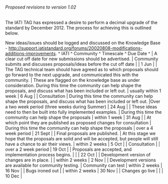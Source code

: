 ====== Proposed revisions to version 1.02 ======

The IATI TAG has expressed a desire to perform a decimal upgrade of the standard by December 2012. The process for achieving this is outlined below.

New ideas/issues should be logged and discussed on the Knowledge Base - [[http://support.iatistandard.org/forums/20020808-modifications-additions-improvements]].
^ IATI ^ Community ^ Timescale ^ Due Date ^
| A clear cut off date for new submissions should be advertised. | Community submits and discusses proposals/ideas before the cut off date |  | 1 Jun |
| The TAG technical team should have agreed as to which proposals should go forward to the next upgrade, and communicated this with the community. | These are flagged on the knowledge base as under consideration. During this time the community can help shape the proposals, and discuss what has been included or left out. | usually within 1 week | 6 Aug |
| Consultation | During this time the community can help shape the proposals, and discuss what has been included or left out. |Over a two week period (three weeks during Summer) | 24 Aug |
| These ideas need to then be built into fully implemented examples. | During this time the community can help shape the proposals | within 1 week | 31 Aug |
| At which point they are published as proposed changes for consultation | During this time the community can help shape the proposals | over a 4 week period | 21 Sept |
| Final proposals are published. | At this stage we hope that the proposals are solid and will be accepted, but people will still have a chance to air their views. | within 2 weeks | 5 Oct |
| Consultation |  | over a 2 week period | 19 Oct |
| Proposals are accepted, and implementation process begins. |  |  | 22 Oct |
| Development version of changes are in place. |  | within 2 weeks | 2 Nov |
| Development versions are available for community testing. | Community can test | within 2 weeks | 16 Nov |
| Bugs ironed out |  | within 2 weeks | 30 Nov |
| Changes go live |  |  | 10 Dec |




